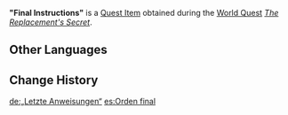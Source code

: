 {{Item Infobox
|id           = 101662
|image        = Book Ragged Notebook.png
|type         = Quest Items
|description  = Fatui operational orders that you obtained from Lyudochka. They detail an operation that will take place in the future on Watatsumi Island. This intelligence is very important &mdash; peoples' lives are at stake here!
|source1      = [[The Replacement's Secret]]
}}
'''"Final Instructions"''' is a [[Quest Item]] obtained during the [[World Quest]] ''[[The Replacement's Secret]]''.

==Other Languages==
{{Other Languages
|default_hidden = 1
|en      = "Final Instructions"
|zhs     = 「最终指令」
|zhs_rm  = "Zuìzhōng Zhǐlìng"
|zht     = 「最終指令」
|zht_rm  = "Zuìzhōng Zhǐlìng"
<!-- |zh_tl   = "Final Instruction" -->|ja      = 「最終指令」
|ja_rm   = "Saishuu Shirei"
|ko      = 「최종 지령」
|es      = Orden final
|fr      = Instructions finales
|ru      = Последний приказ
|th      = "คำสั่งสุดท้าย"
|th_rm   = "Kham Sang Sut Thai"
|vi      = "Mệnh Lệnh Cuối Cùng"
|de      = „Letzte Anweisungen“
|id      = "Instruksi Terakhir"
|pt      = Ordens Finais
|tr      = Son Talimatlar
|it      = Istruzioni finali
}}

==Change History==
{{Change History|2.4}}

[[de:„Letzte Anweisungen“]]
[[es:Orden final]]